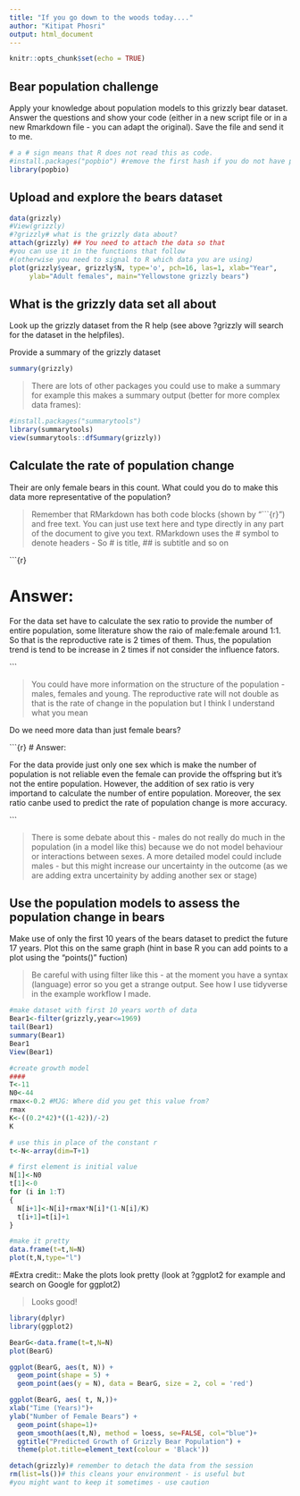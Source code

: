 ```yaml
---
title: "If you go down to the woods today...."
author: "Kitipat Phosri"
output: html_document
---
```


```r
knitr::opts_chunk$set(echo = TRUE)
```

## Bear population challenge
Apply your knowledge about population models to this grizzly bear dataset. Answer the questions and show your code (either in a new script file or in a new Rmarkdown file - you can adapt the original). Save the file and send it to me. 


```r
# a # sign means that R does not read this as code. 
#install.packages("popbio") #remove the first hash if you do not have popbio installed as a package 
library(popbio)
```

## Upload and explore the bears dataset



```r
data(grizzly)
#View(grizzly)
#?grizzly# what is the grizzly data about?
attach(grizzly) ## You need to attach the data so that 
#you can use it in the functions that follow 
#(otherwise you need to signal to R which data you are using)
plot(grizzly$year, grizzly$N, type='o', pch=16, las=1, xlab="Year", 
     ylab="Adult females", main="Yellowstone grizzly bears")
```

## What is the grizzly data set all about

Look up the grizzly dataset from the R help (see above ?grizzly will search for the dataset in the helpfiles).

Provide a summary of the grizzly dataset
```r
summary(grizzly)
```

> There are lots of other packages you could use to make a summary for example this makes a summary output (better for more complex data frames):

```r
#install.packages("summarytools")
library(summarytools)
view(summarytools::dfSummary(grizzly))

```

## Calculate the rate of population change 

Their are only female bears in this count. What could you do to make this data more representative of the population?

> Remember that RMarkdown has both code blocks (shown by "```{r}") and free text. You can just use text here and type directly in any part of the document to give you text. RMarkdown uses the # symbol to denote headers - So # is title, ## is subtitle and so on

\```{r}

# Answer: 

For the data set have to calculate the sex ratio to provide the number of entire population, some literature show the raio of male:female around 1:1. So that is the reproductive rate is 2 times of them. Thus, the population trend is tend to be increase in 2 times if not consider the influence fators. 

\```

> You could have more information on the structure of the population - males, females and young. The reproductive rate will not double as that is the rate of change in the population but I think I understand what you mean


Do we need more data than just female bears?

\```{r}
# Answer: 

For the data provide just only one sex which is make the number of population is not reliable even the female can provide the offspring but it's not the entire population. However, the addition of sex ratio is very importand to calculate the number of entire population. Moreover, the sex ratio canbe used to predict the rate of population change is  more accuracy.

\```

> There is some debate about this - males do not really do much in the population (in a model like this) because we do not model behaviour or interactions between sexes. A more detailed model could include males - but this might increase our uncertainty in the outcome (as we are adding extra uncertainity by adding another sex or stage)

## Use the population models to assess the population change in bears 

Make use of only the first 10 years of the bears dataset to predict the future 17 years.
Plot this on the same graph (hint in base R you can add points to a plot using the "points()" fuction)

> Be careful with using filter like this - at the moment you have a syntax (language) error so you get a strange output. See how I use tidyverse in the example workflow I made. 

```r
#make dataset with first 10 years worth of data
Bear1<-filter(grizzly,year<=1969)
tail(Bear1)
summary(Bear1)
Bear1
View(Bear1)

#create growth model
#### 
T<-11
N0<-44
rmax<-0.2 #MJG: Where did you get this value from? 
rmax
K<-((0.2*42)*((1-42))/-2)
K  

# use this in place of the constant r
t<-N<-array(dim=T+1)

# first element is initial value
N[1]<-N0
t[1]<-0
for (i in 1:T)
{
  N[i+1]<-N[i]+rmax*N[i]*(1-N[i]/K)
  t[i+1]=t[i]+1
}

#make it pretty
data.frame(t=t,N=N)
plot(t,N,type="l")
```


#Extra credit:: Make the plots look pretty (look at ?ggplot2 for example and search on Google for ggplot2)

> Looks good!

```r
library(dplyr)
library(ggplot2)

BearG<-data.frame(t=t,N=N)
plot(BearG)

ggplot(BearG, aes(t, N)) +
  geom_point(shape = 5) +  
  geom_point(aes(y = N), data = BearG, size = 2, col = 'red')

ggplot(BearG, aes( t, N,))+
xlab("Time (Years)")+
ylab("Number of Female Bears") +
  geom_point(shape=1)+
  geom_smooth(aes(t,N), method = loess, se=FALSE, col="blue")+
  ggtitle("Predicted Growth of Grizzly Bear Population") +
  theme(plot.title=element_text(colour = 'Black'))
```


```r
detach(grizzly)# remember to detach the data from the session
rm(list=ls())# this cleans your environment - is useful but 
#you might want to keep it sometimes - use caution
```


